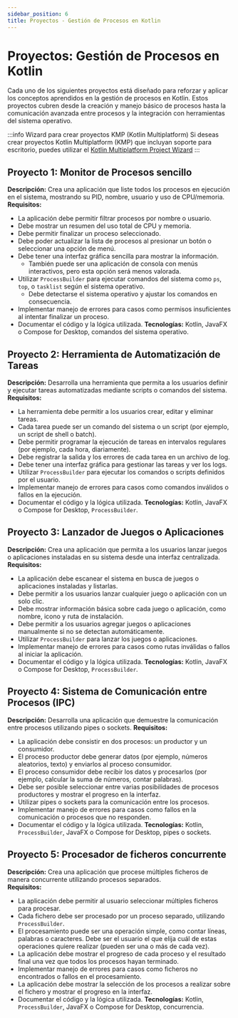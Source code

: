```yaml
---
sidebar_position: 6
title: Proyectos - Gestión de Procesos en Kotlin
---
```


# Proyectos: Gestión de Procesos en Kotlin

Cada uno de los siguientes proyectos está diseñado para reforzar y aplicar los conceptos aprendidos en la gestión de procesos en Kotlin. Estos proyectos cubren desde la creación y manejo básico de procesos hasta la comunicación avanzada entre procesos y la integración con herramientas del sistema operativo.


:::info Wizard para crear proyectos KMP (Kotlin Multiplatform)
Si deseas crear proyectos Kotlin Multiplatform (KMP) que incluyan soporte para escritorio, puedes utilizar el [Kotlin Multiplatform Project Wizard](https://kmp.jetbrains.com/?android=true&ios=true&iosui=compose&desktop=true&web=true&webui=compose&includeTests=true)
:::

## Proyecto 1: Monitor de Procesos sencillo

**Descripción:** Crea una aplicación que liste todos los procesos en ejecución en el sistema, mostrando su PID, nombre, usuario y uso de CPU/memoria.  
**Requisitos:**
- La aplicación debe permitir filtrar procesos por nombre o usuario.
- Debe mostrar un resumen del uso total de CPU y memoria.
- Debe permitir finalizar un proceso seleccionado.
- Debe poder actualizar la lista de procesos al presionar un botón o seleccionar una opción de menú.
- Debe tener una interfaz gráfica sencilla para mostrar la información. 
    - También puede ser una aplicación de consola con menús interactivos, pero esta opción será menos valorada.
- Utilizar `ProcessBuilder` para ejecutar comandos del sistema como `ps`, `top`, o `tasklist` según el sistema operativo.
    - Debe detectarse el sistema operativo y ajustar los comandos en consecuencia.
- Implementar manejo de errores para casos como permisos insuficientes al intentar finalizar un proceso.
- Documentar el código y la lógica utilizada.
**Tecnologías:** Kotlin, JavaFX o Compose for Desktop, comandos del sistema operativo.

## Proyecto 2: Herramienta de Automatización de Tareas

**Descripción:** Desarrolla una herramienta que permita a los usuarios definir y ejecutar tareas automatizadas mediante scripts o comandos del sistema.  
**Requisitos:**
- La herramienta debe permitir a los usuarios crear, editar y eliminar tareas.
- Cada tarea puede ser un comando del sistema o un script (por ejemplo, un script de shell o batch).
- Debe permitir programar la ejecución de tareas en intervalos regulares (por ejemplo, cada hora, diariamente).
- Debe registrar la salida y los errores de cada tarea en un archivo de log.
- Debe tener una interfaz gráfica para gestionar las tareas y ver los logs.
- Utilizar `ProcessBuilder` para ejecutar los comandos o scripts definidos por el usuario.
- Implementar manejo de errores para casos como comandos inválidos o fallos en la ejecución.
- Documentar el código y la lógica utilizada.
**Tecnologías:** Kotlin, JavaFX o Compose for Desktop, `ProcessBuilder`.

## Proyecto 3: Lanzador de Juegos o Aplicaciones

**Descripción:** Crea una aplicación que permita a los usuarios lanzar juegos o aplicaciones instaladas en su sistema desde una interfaz centralizada.
**Requisitos:**
- La aplicación debe escanear el sistema en busca de juegos o aplicaciones instaladas y listarlas.
- Debe permitir a los usuarios lanzar cualquier juego o aplicación con un solo clic.
- Debe mostrar información básica sobre cada juego o aplicación, como nombre, icono y ruta de instalación.
- Debe permitir a los usuarios agregar juegos o aplicaciones manualmente si no se detectan automáticamente.
- Utilizar `ProcessBuilder` para lanzar los juegos o aplicaciones.
- Implementar manejo de errores para casos como rutas inválidas o fallos al iniciar la aplicación.
- Documentar el código y la lógica utilizada.
**Tecnologías:** Kotlin, JavaFX o Compose for Desktop, `ProcessBuilder`.

## Proyecto 4: Sistema de Comunicación entre Procesos (IPC)

**Descripción:** Desarrolla una aplicación que demuestre la comunicación entre procesos utilizando pipes o sockets.
**Requisitos:**
- La aplicación debe consistir en dos procesos: un productor y un consumidor.
- El proceso productor debe generar datos (por ejemplo, números aleatorios, texto) y enviarlos al proceso consumidor.
- El proceso consumidor debe recibir los datos y procesarlos (por ejemplo, calcular la suma de números, contar palabras).
- Debe ser posible seleccionar entre varias posibilidades de procesos productores y mostrar el progreso en la interfaz.
- Utilizar pipes o sockets para la comunicación entre los procesos.
- Implementar manejo de errores para casos como fallos en la comunicación o procesos que no responden.
- Documentar el código y la lógica utilizada.
**Tecnologías:** Kotlin, `ProcessBuilder`, JavaFX o Compose for Desktop, pipes o sockets.

## Proyecto 5: Procesador de ficheros concurrente

**Descripción:** Crea una aplicación que procese múltiples ficheros de manera concurrente utilizando procesos separados.  
**Requisitos:**
- La aplicación debe permitir al usuario seleccionar múltiples ficheros para procesar.
- Cada fichero debe ser procesado por un proceso separado, utilizando `ProcessBuilder`.
- El procesamiento puede ser una operación simple, como contar líneas, palabras o caracteres. Debe ser el usuario el que elija cuál de estas operaciones quiere realizar (pueden ser una o más de cada vez).
- La aplicación debe mostrar el progreso de cada proceso y el resultado final una vez que todos los procesos hayan terminado.
- Implementar manejo de errores para casos como ficheros no encontrados o fallos en el procesamiento.
- La aplicación debe mostrar la selección de los procesos a realizar sobre el fichero y mostrar el progreso en la interfaz.
- Documentar el código y la lógica utilizada.
**Tecnologías:** Kotlin, `ProcessBuilder`, JavaFX o Compose for Desktop, concurrencia.

